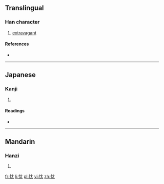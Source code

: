 ==Translingual==

===Han character===
{{Han char|rn=61|rad=心|as=04|sn=7|four=|canj=心大戈 (PKI)|ids=⿰[[忄]][[太]]}}

# [[extravagant]]

====References====
* {{Han ref|kx=0378.150|dkj=10385|dj=0706.130|hdz=42276.030|uh=5FF2|ud=24562}}

----

==Japanese==

===Kanji===
{{ja-kanji|grade=|rs=心04}}

# {{defn|lang=ja|sort=心04}}

====Readings====
* {{ja-readings|on=[[たい]] (tai)|kun=[[ならう]] (narau)}}

----

==Mandarin==

===Hanzi===
{{cmn-hanzi|pin=[[tài]] ([[tai4]])|wg=t'ai<sup>4</sup>}}

# {{defn|lang=cmn|sort=心04}}

[[fr:忲]]
[[li:忲]]
[[pl:忲]]
[[vi:忲]]
[[zh:忲]]